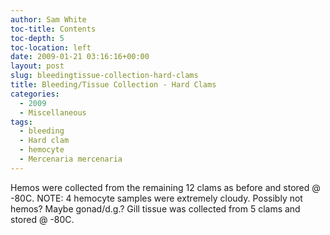 ```yaml
---
author: Sam White
toc-title: Contents
toc-depth: 5
toc-location: left
date: 2009-01-21 03:16:16+00:00
layout: post
slug: bleedingtissue-collection-hard-clams
title: Bleeding/Tissue Collection - Hard Clams
categories:
  - 2009
  - Miscellaneous
tags:
  - bleeding
  - Hard clam
  - hemocyte
  - Mercenaria mercenaria
---
```


Hemos were collected from the remaining 12 clams as before and stored @ -80C. NOTE: 4 hemocyte samples were extremely cloudy. Possibly not hemos? Maybe gonad/d.g.? Gill tissue was collected from 5 clams and stored @ -80C.
